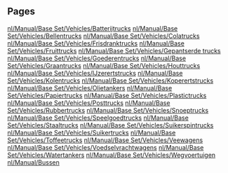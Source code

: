 
== Pages ==
[[nl/Manual/Base Set/Vehicles/Batterijtrucks]]
[[nl/Manual/Base Set/Vehicles/Bellentrucks]]
[[nl/Manual/Base Set/Vehicles/Colatrucks]]
[[nl/Manual/Base Set/Vehicles/Frisdranktrucks]]
[[nl/Manual/Base Set/Vehicles/Fruittrucks]]
[[nl/Manual/Base Set/Vehicles/Gepantserde trucks]]
[[nl/Manual/Base Set/Vehicles/Goederentrucks]]
[[nl/Manual/Base Set/Vehicles/Graantrucks]]
[[nl/Manual/Base Set/Vehicles/Houttrucks]]
[[nl/Manual/Base Set/Vehicles/IJzerertstrucks]]
[[nl/Manual/Base Set/Vehicles/Kolentrucks]]
[[nl/Manual/Base Set/Vehicles/Koperertstrucks]]
[[nl/Manual/Base Set/Vehicles/Olietankers]]
[[nl/Manual/Base Set/Vehicles/Papiertrucks]]
[[nl/Manual/Base Set/Vehicles/Plastictrucks]]
[[nl/Manual/Base Set/Vehicles/Posttrucks]]
[[nl/Manual/Base Set/Vehicles/Rubbertrucks]]
[[nl/Manual/Base Set/Vehicles/Snoeptrucks]]
[[nl/Manual/Base Set/Vehicles/Speelgoedtrucks]]
[[nl/Manual/Base Set/Vehicles/Staaltrucks]]
[[nl/Manual/Base Set/Vehicles/Suikerspintrucks]]
[[nl/Manual/Base Set/Vehicles/Suikertrucks]]
[[nl/Manual/Base Set/Vehicles/Toffeetrucks]]
[[nl/Manual/Base Set/Vehicles/Veewagens]]
[[nl/Manual/Base Set/Vehicles/Voedselvrachtwagens]]
[[nl/Manual/Base Set/Vehicles/Watertankers]]
[[nl/Manual/Base Set/Vehicles/Wegvoertuigen]]
[[nl/Manual/Bussen]]
